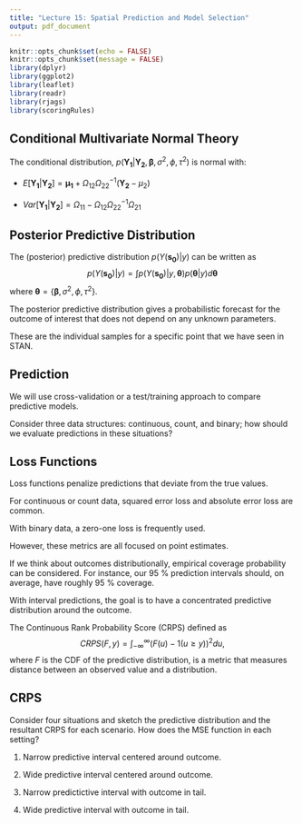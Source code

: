 ```yaml
---
title: "Lecture 15: Spatial Prediction and Model Selection"
output: pdf_document
---
```


```r
knitr::opts_chunk$set(echo = FALSE)
knitr::opts_chunk$set(message = FALSE)
library(dplyr)
library(ggplot2)
library(leaflet)
library(readr)
library(rjags)
library(scoringRules)
```


## Conditional Multivariate Normal Theory
The conditional distribution, $p(\boldsymbol{Y_1}|
\boldsymbol{Y_2}, \boldsymbol{\beta}, \sigma^2, \phi, \tau^2)$ is normal with:

\vfill

- $E[\boldsymbol{Y_1}|
\boldsymbol{Y_2}] = \boldsymbol{\mu_1} + \Omega_{12} \Omega_{22}^{-1} (\boldsymbol{Y_2} - \mu_2)$

\vfill

- $Var[\boldsymbol{Y_1}|
\boldsymbol{Y_2}] = \Omega_{11} - \Omega_{12} \Omega_{22}^{-1} \Omega_{21}$


\vfill

## Posterior Predictive Distribution

The (posterior) predictive distribution $p(Y(\boldsymbol{s_0})|y)$ can be written as
$$p(Y(\boldsymbol{s_0})|y) = \int p(Y(\boldsymbol{s_0})|y, \boldsymbol{\theta})p( \boldsymbol{\theta}|y) d  \boldsymbol{\theta}$$
where  $\boldsymbol{\theta} = \{\boldsymbol{\beta}, \sigma^2, \phi, \tau^2\}$.

\vfill

The posterior predictive distribution gives a probabilistic forecast for the outcome of interest that does not depend on any unknown parameters.

\vfill

These are the individual samples for a specific point that we have seen in STAN.

\vfill

## Prediction
We will use cross-validation or a test/training approach to compare predictive models.

\vfill

Consider three data structures: continuous, count, and binary; how should we evaluate predictions in these situations?

\newpage

## Loss Functions
Loss functions penalize predictions that deviate from the true values.

\vfill

For continuous or count data, squared error loss and absolute error loss are common.

\vfill

With binary data, a zero-one loss is frequently used.

\vfill
However, these metrics are all focused on point estimates.

\vfill

If we think about outcomes distributionally, empirical coverage probability can be considered. For instance, our 95 % prediction intervals should, on average, have roughly 95 % coverage.

\vfill

With interval predictions, the goal is to have a concentrated predictive distribution around the outcome.

\vfill

The Continuous Rank Probability Score (CRPS) defined as 
$$CRPS(F,y) = \int_{-\infty}^{\infty}\left(F(u) - 1(u \geq y) \right)^2 du,$$
where $F$ is the CDF of the predictive distribution, is a metric that measures distance between an observed value and a distribution.

\newpage

## CRPS
Consider four situations and sketch the predictive distribution and the resultant CRPS for each scenario. How does the MSE function in each setting?

1. Narrow predictive interval centered around outcome.
\vfill

2. Wide predictive interval centered around outcome.

\vfill

3. Narrow predictictive interval with outcome in tail.

\vfill

4. Wide predictive interval with outcome in tail.

\vfill


